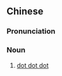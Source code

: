 {{also|点点点}}
==Chinese==
{{zh-forms|s=点点点}}

===Pronunciation===
{{zh-pron
|m=diǎndiǎndiǎn,er=1;2;3
|c=dim2 dim2 dim2
|cat=n
}}

===Noun===
{{zh-noun}}

# {{lb|zh|colloquial}} [[dot dot dot]] {{gloss|[[ellipsis]] [[symbol]] ‹[[…]]›, standing for details which have been omitted}}
#: {{zh-x|於是 他們倆 進 了 房間，底下 的 事 就 點點點 了！|So they went into a room, and the next thing that happened was ...}}